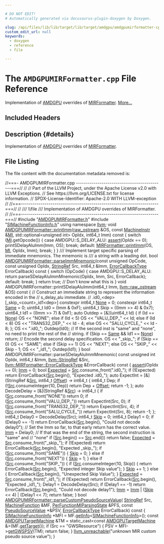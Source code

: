 ```yaml
---

# DO NOT EDIT!
# Automatically generated via docusaurus-plugin-doxygen by Doxygen.

slug: /api/files/lib/lib/target/lib/target/amdgpu/amdgpumirformatter-cpp
custom_edit_url: null
keywords:
  - doxygen
  - reference
  - file

---
```





# The `AMDGPUMIRFormatter.cpp` File Reference

<DoxygenPage pluginConfig={pluginConfig}>

Implementation of <a href="/docs/api/namespaces/llvm/amdgpu">AMDGPU</a> overrides of <a href="/docs/api/classes/llvm/mirformatter">MIRFormatter</a>. <a href="#details">More...</a>

## Included Headers

<IncludesList>
<IncludesListItem
  filePath="AMDGPUMIRFormatter.h"
  permalink="/docs/api/files/lib/lib/target/lib/target/amdgpu/amdgpumirformatter-h"
  isLocal="true" />
<IncludesListItem
  filePath="SIMachineFunctionInfo.h"
  permalink="/docs/api/files/lib/lib/target/lib/target/amdgpu/simachinefunctioninfo-h"
  isLocal="true" />
</IncludesList>

## Description {#details}

Implementation of <a href="/docs/api/namespaces/llvm/amdgpu">AMDGPU</a> overrides of <a href="/docs/api/classes/llvm/mirformatter">MIRFormatter</a>.

## File Listing

The file content with the documentation metadata removed is:

<ProgramListing>

<Link id="l00001" /><CodeLine lineNumber="1"><Highlight kind="comment">//===- AMDGPUMIRFormatter.cpp ---------------------------------------------===//</Highlight><Highlight kind="normal"></Highlight></CodeLine>
<Link id="l00002" /><CodeLine lineNumber="2"><Highlight kind="normal"></Highlight><Highlight kind="comment">//</Highlight><Highlight kind="normal"></Highlight></CodeLine>
<Link id="l00003" /><CodeLine lineNumber="3"><Highlight kind="normal"></Highlight><Highlight kind="comment">// Part of the LLVM Project, under the Apache License v2.0 with LLVM Exceptions.</Highlight><Highlight kind="normal"></Highlight></CodeLine>
<Link id="l00004" /><CodeLine lineNumber="4"><Highlight kind="normal"></Highlight><Highlight kind="comment">// See https://llvm.org/LICENSE.txt for license information.</Highlight><Highlight kind="normal"></Highlight></CodeLine>
<Link id="l00005" /><CodeLine lineNumber="5"><Highlight kind="normal"></Highlight><Highlight kind="comment">// SPDX-License-Identifier: Apache-2.0 WITH LLVM-exception</Highlight><Highlight kind="normal"></Highlight></CodeLine>
<Link id="l00006" /><CodeLine lineNumber="6"><Highlight kind="normal"></Highlight><Highlight kind="comment">//</Highlight><Highlight kind="normal"></Highlight></CodeLine>
<Link id="l00007" /><CodeLine lineNumber="7"><Highlight kind="normal"></Highlight><Highlight kind="comment">//===----------------------------------------------------------------------===//</Highlight><Highlight kind="normal"></Highlight></CodeLine>
<Link id="l00008" /><CodeLine lineNumber="8"><Highlight kind="normal"></Highlight><Highlight kind="comment">//</Highlight><Highlight kind="comment"></Highlight></CodeLine>
<Link id="l00009" /><CodeLine lineNumber="9"><Highlight kind="comment">/// \\file</Highlight></CodeLine>
<Link id="l00010" /><CodeLine lineNumber="10"><Highlight kind="comment">/// Implementation of AMDGPU overrides of MIRFormatter.</Highlight><Highlight kind="normal"></Highlight></CodeLine>
<Link id="l00011" /><CodeLine lineNumber="11"><Highlight kind="normal"></Highlight><Highlight kind="comment">//</Highlight><Highlight kind="normal"></Highlight></CodeLine>
<Link id="l00012" /><CodeLine lineNumber="12"><Highlight kind="normal"></Highlight><Highlight kind="comment">//===----------------------------------------------------------------------===//</Highlight><Highlight kind="normal"></Highlight></CodeLine>
<Link id="l00013" /><CodeLine lineNumber="13"><Highlight kind="normal"></Highlight></CodeLine>
<Link id="l00014" /><CodeLine lineNumber="14"><Highlight kind="normal"></Highlight><Highlight kind="preprocessor">#include &quot;<a href="/docs/api/files/lib/lib/target/lib/target/amdgpu/amdgpumirformatter-h">AMDGPUMIRFormatter.h</a>&quot;</Highlight><Highlight kind="normal"></Highlight></CodeLine>
<Link id="l00015" /><CodeLine lineNumber="15"><Highlight kind="normal"></Highlight><Highlight kind="preprocessor">#include &quot;<a href="/docs/api/files/lib/lib/target/lib/target/amdgpu/simachinefunctioninfo-h">SIMachineFunctionInfo.h</a>&quot;</Highlight><Highlight kind="normal"></Highlight></CodeLine>
<Link id="l00016" /><CodeLine lineNumber="16"><Highlight kind="normal"></Highlight></CodeLine>
<Link id="l00017" /><CodeLine lineNumber="17"><Highlight kind="normal"></Highlight><Highlight kind="keyword">using namespace </Highlight><Highlight kind="normal"><a href="/docs/api/namespaces/llvm">llvm</a>;</Highlight></CodeLine>
<Link id="l00018" /><CodeLine lineNumber="18"><Highlight kind="normal"></Highlight></CodeLine>
<Link id="l00019" /><CodeLine lineNumber="19" lineLink="/docs/api/classes/llvm/amdgpumirformatter/#aa7b088af8e8d9bff6f48072ca3f03114"><Highlight kind="normal"></Highlight><Highlight kind="keywordtype">void</Highlight><Highlight kind="normal"> <a href="/docs/api/classes/llvm/amdgpumirformatter/#aa7b088af8e8d9bff6f48072ca3f03114">AMDGPUMIRFormatter::printImm</a>(<a href="/docs/api/classes/llvm/raw-ostream">raw&#95;ostream</a> &amp;OS, </Highlight><Highlight kind="keyword">const</Highlight><Highlight kind="normal"> <a href="/docs/api/classes/llvm/machineinstr">MachineInstr</a> &amp;<a href="/docs/api/files/lib/lib/codegen/lib/codegen/globalisel/irtranslator-cpp/#abe44dfdea65b4f7e11e0a608ab708b76">MI</a>,</Highlight></CodeLine>
<Link id="l00020" /><CodeLine lineNumber="20"><Highlight kind="normal">                      std::optional&lt;unsigned int&gt; OpIdx, int64&#95;t Imm)</Highlight><Highlight kind="keyword"> const </Highlight><Highlight kind="normal">&#123;</Highlight></CodeLine>
<Link id="l00021" /><CodeLine lineNumber="21"><Highlight kind="normal"></Highlight></CodeLine>
<Link id="l00022" /><CodeLine lineNumber="22"><Highlight kind="normal">  </Highlight><Highlight kind="keywordflow">switch</Highlight><Highlight kind="normal"> (<a href="/docs/api/files/lib/lib/codegen/lib/codegen/globalisel/irtranslator-cpp/#abe44dfdea65b4f7e11e0a608ab708b76">MI</a>.getOpcode()) &#123;</Highlight></CodeLine>
<Link id="l00023" /><CodeLine lineNumber="23"><Highlight kind="normal">  </Highlight><Highlight kind="keywordflow">case</Highlight><Highlight kind="normal"> AMDGPU::S&#95;DELAY&#95;ALU:</Highlight></CodeLine>
<Link id="l00024" /><CodeLine lineNumber="24"><Highlight kind="normal">    <a href="/docs/api/files/lib/lib/target/lib/target/amdgpu/silowercontrolflow-cpp/#a4868c5d81c5ccc98c47aeab6244346a0">assert</a>(OpIdx == 0);</Highlight></CodeLine>
<Link id="l00025" /><CodeLine lineNumber="25"><Highlight kind="normal">    printSDelayAluImm(Imm, OS);</Highlight></CodeLine>
<Link id="l00026" /><CodeLine lineNumber="26"><Highlight kind="normal">    </Highlight><Highlight kind="keywordflow">break</Highlight><Highlight kind="normal">;</Highlight></CodeLine>
<Link id="l00027" /><CodeLine lineNumber="27"><Highlight kind="normal">  </Highlight><Highlight kind="keywordflow">default</Highlight><Highlight kind="normal">:</Highlight></CodeLine>
<Link id="l00028" /><CodeLine lineNumber="28"><Highlight kind="normal">    <a href="/docs/api/classes/llvm/mirformatter/#aab0de54b603828aac17031e3d6c8ce17">MIRFormatter::printImm</a>(OS, <a href="/docs/api/files/lib/lib/codegen/lib/codegen/globalisel/irtranslator-cpp/#abe44dfdea65b4f7e11e0a608ab708b76">MI</a>, OpIdx, Imm);</Highlight></CodeLine>
<Link id="l00029" /><CodeLine lineNumber="29"><Highlight kind="normal">    </Highlight><Highlight kind="keywordflow">break</Highlight><Highlight kind="normal">;</Highlight></CodeLine>
<Link id="l00030" /><CodeLine lineNumber="30"><Highlight kind="normal">  &#125;</Highlight></CodeLine>
<Link id="l00031" /><CodeLine lineNumber="31"><Highlight kind="normal">&#125;</Highlight></CodeLine>
<Link id="l00032" /><CodeLine lineNumber="32"><Highlight kind="normal"></Highlight><Highlight kind="comment"></Highlight></CodeLine>
<Link id="l00033" /><CodeLine lineNumber="33"><Highlight kind="comment">/// Implement target specific parsing of immediate mnemonics. The mnemonic is</Highlight></CodeLine>
<Link id="l00034" /><CodeLine lineNumber="34"><Highlight kind="comment">/// a string with a leading dot.</Highlight><Highlight kind="normal"></Highlight></CodeLine>
<Link id="l00035" /><CodeLine lineNumber="35" lineLink="/docs/api/classes/llvm/amdgpumirformatter/#ab82c73940b96a0a03b4f99acf2f77614"><Highlight kind="normal"></Highlight><Highlight kind="keywordtype">bool</Highlight><Highlight kind="normal"> <a href="/docs/api/classes/llvm/amdgpumirformatter/#ab82c73940b96a0a03b4f99acf2f77614">AMDGPUMIRFormatter::parseImmMnemonic</a>(</Highlight><Highlight kind="keyword">const</Highlight><Highlight kind="normal"> </Highlight><Highlight kind="keywordtype">unsigned</Highlight><Highlight kind="normal"> OpCode,</Highlight></CodeLine>
<Link id="l00036" /><CodeLine lineNumber="36"><Highlight kind="normal">                              </Highlight><Highlight kind="keyword">const</Highlight><Highlight kind="normal"> </Highlight><Highlight kind="keywordtype">unsigned</Highlight><Highlight kind="normal"> OpIdx,</Highlight></CodeLine>
<Link id="l00037" /><CodeLine lineNumber="37"><Highlight kind="normal">                              <a href="/docs/api/classes/llvm/stringref">StringRef</a> Src, int64&#95;t &amp;Imm,</Highlight></CodeLine>
<Link id="l00038" /><CodeLine lineNumber="38"><Highlight kind="normal">                              <a href="/docs/api/classes/llvm/mirformatter/#a3cf0479d0a1b76b416c3ca482bf19936">ErrorCallbackType</a> ErrorCallback)</Highlight><Highlight kind="keyword"> const</Highlight></CodeLine>
<Link id="l00039" /><CodeLine lineNumber="39"><Highlight kind="keyword"></Highlight><Highlight kind="normal">&#123;</Highlight></CodeLine>
<Link id="l00040" /><CodeLine lineNumber="40"><Highlight kind="normal"></Highlight></CodeLine>
<Link id="l00041" /><CodeLine lineNumber="41"><Highlight kind="normal">  </Highlight><Highlight kind="keywordflow">switch</Highlight><Highlight kind="normal"> (OpCode) &#123;</Highlight></CodeLine>
<Link id="l00042" /><CodeLine lineNumber="42"><Highlight kind="normal">  </Highlight><Highlight kind="keywordflow">case</Highlight><Highlight kind="normal"> AMDGPU::S&#95;DELAY&#95;ALU:</Highlight></CodeLine>
<Link id="l00043" /><CodeLine lineNumber="43"><Highlight kind="normal">    </Highlight><Highlight kind="keywordflow">return</Highlight><Highlight kind="normal"> parseSDelayAluImmMnemonic(OpIdx, Imm, Src, ErrorCallback);</Highlight></CodeLine>
<Link id="l00044" /><CodeLine lineNumber="44"><Highlight kind="normal">  </Highlight><Highlight kind="keywordflow">default</Highlight><Highlight kind="normal">:</Highlight></CodeLine>
<Link id="l00045" /><CodeLine lineNumber="45"><Highlight kind="normal">    </Highlight><Highlight kind="keywordflow">break</Highlight><Highlight kind="normal">;</Highlight></CodeLine>
<Link id="l00046" /><CodeLine lineNumber="46"><Highlight kind="normal">  &#125;</Highlight></CodeLine>
<Link id="l00047" /><CodeLine lineNumber="47"><Highlight kind="normal">  </Highlight><Highlight kind="keywordflow">return</Highlight><Highlight kind="normal"> </Highlight><Highlight kind="keyword">true</Highlight><Highlight kind="normal">; </Highlight><Highlight kind="comment">// Don&#39;t know what this is</Highlight><Highlight kind="normal"></Highlight></CodeLine>
<Link id="l00048" /><CodeLine lineNumber="48"><Highlight kind="normal">&#125;</Highlight></CodeLine>
<Link id="l00049" /><CodeLine lineNumber="49"><Highlight kind="normal"></Highlight></CodeLine>
<Link id="l00050" /><CodeLine lineNumber="50"><Highlight kind="normal"></Highlight><Highlight kind="keywordtype">void</Highlight><Highlight kind="normal"> AMDGPUMIRFormatter::printSDelayAluImm(int64&#95;t Imm,</Highlight></CodeLine>
<Link id="l00051" /><CodeLine lineNumber="51"><Highlight kind="normal">                                           <a href="/docs/api/classes/llvm/raw-ostream">llvm::raw&#95;ostream</a> &amp;OS)</Highlight><Highlight kind="keyword"> const </Highlight><Highlight kind="normal">&#123;</Highlight></CodeLine>
<Link id="l00052" /><CodeLine lineNumber="52"><Highlight kind="normal">  </Highlight><Highlight kind="comment">// Construct an immediate string to represent the information encoded in the</Highlight><Highlight kind="normal"></Highlight></CodeLine>
<Link id="l00053" /><CodeLine lineNumber="53"><Highlight kind="normal">  </Highlight><Highlight kind="comment">// s&#95;delay&#95;alu immediate.</Highlight><Highlight kind="normal"></Highlight></CodeLine>
<Link id="l00054" /><CodeLine lineNumber="54"><Highlight kind="normal">  </Highlight><Highlight kind="comment">// .id0&#95;&lt;dep&gt;&#91;&#95;skip&#95;&lt;count&gt;&#95;id1&lt;dep&gt;&#93;</Highlight><Highlight kind="normal"></Highlight></CodeLine>
<Link id="l00055" /><CodeLine lineNumber="55"><Highlight kind="normal">  </Highlight><Highlight kind="keyword">constexpr</Highlight><Highlight kind="normal"> int64&#95;t <a href="/docs/api/namespaces/llvm/#a7a24c2247bd546fc56e2de6cfd04a3d7a116ebf2078ffd98178ffbdd2f544ebb7">None</a> = 0;</Highlight></CodeLine>
<Link id="l00056" /><CodeLine lineNumber="56"><Highlight kind="normal">  </Highlight><Highlight kind="keyword">constexpr</Highlight><Highlight kind="normal"> int64&#95;t <a href="/docs/api/files/lib/lib/analysis/targetlibraryinfo-cpp/#aca185e6d0e9f423dbb24440206454872a0e0d4848f799861d016ae63c8fdc41e3">Same</a> = 0;</Highlight></CodeLine>
<Link id="l00057" /><CodeLine lineNumber="57"><Highlight kind="normal"></Highlight></CodeLine>
<Link id="l00058" /><CodeLine lineNumber="58"><Highlight kind="normal">  uint64&#95;t Id0 = (Imm &amp; 0xF);</Highlight></CodeLine>
<Link id="l00059" /><CodeLine lineNumber="59"><Highlight kind="normal">  uint64&#95;t Skip = ((Imm &gt;&gt; 4) &amp; 0x7);</Highlight></CodeLine>
<Link id="l00060" /><CodeLine lineNumber="60"><Highlight kind="normal">  uint64&#95;t Id1 = ((Imm &gt;&gt; 7) &amp; 0xF);</Highlight></CodeLine>
<Link id="l00061" /><CodeLine lineNumber="61"><Highlight kind="normal">  </Highlight><Highlight kind="keyword">auto</Highlight><Highlight kind="normal"> Outdep = &#91;&amp;&#93;(uint64&#95;t Id) &#123;</Highlight></CodeLine>
<Link id="l00062" /><CodeLine lineNumber="62"><Highlight kind="normal">    </Highlight><Highlight kind="keywordflow">if</Highlight><Highlight kind="normal"> (Id == <a href="/docs/api/namespaces/llvm/#a7a24c2247bd546fc56e2de6cfd04a3d7a116ebf2078ffd98178ffbdd2f544ebb7">None</a>)</Highlight></CodeLine>
<Link id="l00063" /><CodeLine lineNumber="63"><Highlight kind="normal">      OS &lt;&lt; </Highlight><Highlight kind="stringliteral">&quot;NONE&quot;</Highlight><Highlight kind="normal">;</Highlight></CodeLine>
<Link id="l00064" /><CodeLine lineNumber="64"><Highlight kind="normal">    </Highlight><Highlight kind="keywordflow">else</Highlight><Highlight kind="normal"> </Highlight><Highlight kind="keywordflow">if</Highlight><Highlight kind="normal"> (Id &lt; 5)</Highlight></CodeLine>
<Link id="l00065" /><CodeLine lineNumber="65"><Highlight kind="normal">      OS &lt;&lt; </Highlight><Highlight kind="stringliteral">&quot;VALU&#95;DEP&#95;&quot;</Highlight><Highlight kind="normal"> &lt;&lt; Id;</Highlight></CodeLine>
<Link id="l00066" /><CodeLine lineNumber="66"><Highlight kind="normal">    </Highlight><Highlight kind="keywordflow">else</Highlight><Highlight kind="normal"> </Highlight><Highlight kind="keywordflow">if</Highlight><Highlight kind="normal"> (Id &lt; 8)</Highlight></CodeLine>
<Link id="l00067" /><CodeLine lineNumber="67"><Highlight kind="normal">      OS &lt;&lt; </Highlight><Highlight kind="stringliteral">&quot;TRANS32&#95;DEP&#95;&quot;</Highlight><Highlight kind="normal"> &lt;&lt; Id - 4;</Highlight></CodeLine>
<Link id="l00068" /><CodeLine lineNumber="68"><Highlight kind="normal">    </Highlight><Highlight kind="keywordflow">else</Highlight><Highlight kind="normal"></Highlight></CodeLine>
<Link id="l00069" /><CodeLine lineNumber="69"><Highlight kind="normal">      OS &lt;&lt; </Highlight><Highlight kind="stringliteral">&quot;SALU&#95;CYCLE&#95;&quot;</Highlight><Highlight kind="normal"> &lt;&lt; Id - 8;</Highlight></CodeLine>
<Link id="l00070" /><CodeLine lineNumber="70"><Highlight kind="normal">  &#125;;</Highlight></CodeLine>
<Link id="l00071" /><CodeLine lineNumber="71"><Highlight kind="normal"></Highlight></CodeLine>
<Link id="l00072" /><CodeLine lineNumber="72"><Highlight kind="normal">  OS &lt;&lt; </Highlight><Highlight kind="stringliteral">&quot;.id0&#95;&quot;</Highlight><Highlight kind="normal">;</Highlight></CodeLine>
<Link id="l00073" /><CodeLine lineNumber="73"><Highlight kind="normal">  Outdep(Id0);</Highlight></CodeLine>
<Link id="l00074" /><CodeLine lineNumber="74"><Highlight kind="normal"></Highlight></CodeLine>
<Link id="l00075" /><CodeLine lineNumber="75"><Highlight kind="normal">  </Highlight><Highlight kind="comment">// If the second inst is &quot;same&quot; and &quot;none&quot;, no need to print the rest of the</Highlight><Highlight kind="normal"></Highlight></CodeLine>
<Link id="l00076" /><CodeLine lineNumber="76"><Highlight kind="normal">  </Highlight><Highlight kind="comment">// string.</Highlight><Highlight kind="normal"></Highlight></CodeLine>
<Link id="l00077" /><CodeLine lineNumber="77"><Highlight kind="normal">  </Highlight><Highlight kind="keywordflow">if</Highlight><Highlight kind="normal"> (Skip == <a href="/docs/api/files/lib/lib/analysis/targetlibraryinfo-cpp/#aca185e6d0e9f423dbb24440206454872a0e0d4848f799861d016ae63c8fdc41e3">Same</a> &amp;&amp; Id1 == <a href="/docs/api/namespaces/llvm/#a7a24c2247bd546fc56e2de6cfd04a3d7a116ebf2078ffd98178ffbdd2f544ebb7">None</a>)</Highlight></CodeLine>
<Link id="l00078" /><CodeLine lineNumber="78"><Highlight kind="normal">    </Highlight><Highlight kind="keywordflow">return</Highlight><Highlight kind="normal">;</Highlight></CodeLine>
<Link id="l00079" /><CodeLine lineNumber="79"><Highlight kind="normal"></Highlight></CodeLine>
<Link id="l00080" /><CodeLine lineNumber="80"><Highlight kind="normal">  </Highlight><Highlight kind="comment">// Encode the second delay specification.</Highlight><Highlight kind="normal"></Highlight></CodeLine>
<Link id="l00081" /><CodeLine lineNumber="81"><Highlight kind="normal">  OS &lt;&lt; </Highlight><Highlight kind="stringliteral">&quot;&#95;skip&#95;&quot;</Highlight><Highlight kind="normal">;</Highlight></CodeLine>
<Link id="l00082" /><CodeLine lineNumber="82"><Highlight kind="normal">  </Highlight><Highlight kind="keywordflow">if</Highlight><Highlight kind="normal"> (Skip == 0)</Highlight></CodeLine>
<Link id="l00083" /><CodeLine lineNumber="83"><Highlight kind="normal">    OS &lt;&lt; </Highlight><Highlight kind="stringliteral">&quot;SAME&quot;</Highlight><Highlight kind="normal">;</Highlight></CodeLine>
<Link id="l00084" /><CodeLine lineNumber="84"><Highlight kind="normal">  </Highlight><Highlight kind="keywordflow">else</Highlight><Highlight kind="normal"> </Highlight><Highlight kind="keywordflow">if</Highlight><Highlight kind="normal"> (Skip == 1)</Highlight></CodeLine>
<Link id="l00085" /><CodeLine lineNumber="85"><Highlight kind="normal">    OS &lt;&lt; </Highlight><Highlight kind="stringliteral">&quot;NEXT&quot;</Highlight><Highlight kind="normal">;</Highlight></CodeLine>
<Link id="l00086" /><CodeLine lineNumber="86"><Highlight kind="normal">  </Highlight><Highlight kind="keywordflow">else</Highlight><Highlight kind="normal"></Highlight></CodeLine>
<Link id="l00087" /><CodeLine lineNumber="87"><Highlight kind="normal">    OS &lt;&lt; </Highlight><Highlight kind="stringliteral">&quot;SKIP&#95;&quot;</Highlight><Highlight kind="normal"> &lt;&lt; Skip - 1;</Highlight></CodeLine>
<Link id="l00088" /><CodeLine lineNumber="88"><Highlight kind="normal"></Highlight></CodeLine>
<Link id="l00089" /><CodeLine lineNumber="89"><Highlight kind="normal">  OS &lt;&lt; </Highlight><Highlight kind="stringliteral">&quot;&#95;id1&#95;&quot;</Highlight><Highlight kind="normal">;</Highlight></CodeLine>
<Link id="l00090" /><CodeLine lineNumber="90"><Highlight kind="normal">  Outdep(Id1);</Highlight></CodeLine>
<Link id="l00091" /><CodeLine lineNumber="91"><Highlight kind="normal">&#125;</Highlight></CodeLine>
<Link id="l00092" /><CodeLine lineNumber="92"><Highlight kind="normal"></Highlight></CodeLine>
<Link id="l00093" /><CodeLine lineNumber="93"><Highlight kind="normal"></Highlight><Highlight kind="keywordtype">bool</Highlight><Highlight kind="normal"> AMDGPUMIRFormatter::parseSDelayAluImmMnemonic(</Highlight></CodeLine>
<Link id="l00094" /><CodeLine lineNumber="94"><Highlight kind="normal">    </Highlight><Highlight kind="keyword">const</Highlight><Highlight kind="normal"> </Highlight><Highlight kind="keywordtype">unsigned</Highlight><Highlight kind="normal"> </Highlight><Highlight kind="keywordtype">int</Highlight><Highlight kind="normal"> OpIdx, int64&#95;t &amp;Imm, <a href="/docs/api/classes/llvm/stringref">llvm::StringRef</a> &amp;Src,</Highlight></CodeLine>
<Link id="l00095" /><CodeLine lineNumber="95"><Highlight kind="normal">    <a href="/docs/api/classes/llvm/mirformatter/#a3cf0479d0a1b76b416c3ca482bf19936">llvm::MIRFormatter::ErrorCallbackType</a> &amp;ErrorCallback)</Highlight><Highlight kind="keyword"> const</Highlight></CodeLine>
<Link id="l00096" /><CodeLine lineNumber="96"><Highlight kind="keyword"></Highlight><Highlight kind="normal">&#123;</Highlight></CodeLine>
<Link id="l00097" /><CodeLine lineNumber="97"><Highlight kind="normal">  <a href="/docs/api/files/lib/lib/target/lib/target/amdgpu/silowercontrolflow-cpp/#a4868c5d81c5ccc98c47aeab6244346a0">assert</a>(OpIdx == 0);</Highlight></CodeLine>
<Link id="l00098" /><CodeLine lineNumber="98"><Highlight kind="normal"></Highlight></CodeLine>
<Link id="l00099" /><CodeLine lineNumber="99"><Highlight kind="normal">  <a href="/docs/api/namespaces/llvm/amdgpu/#a4554b8c1e903115f6d7c75b0cc8900dcae71a5bce3c21304da97e1e5d3dab0ed3">Imm</a> = 0;</Highlight></CodeLine>
<Link id="l00100" /><CodeLine lineNumber="100"><Highlight kind="normal">  </Highlight><Highlight kind="keywordtype">bool</Highlight><Highlight kind="normal"> <a href="/docs/api/namespaces/anonymous-lvcompare-cpp-/#a1ad6686ca7dcf67bc791fff07fdf7818ac87076fc9901bb23fee8eda95971b5a5">Expected</a> = <a href="/docs/api/namespaces/anonymous-linkmodules-cpp-/#ab56eb2027bc9c069aa696e54de8b4298a276e79316561733d64abdf00f8e8ae48">Src</a>.consume&#95;front(</Highlight><Highlight kind="stringliteral">&quot;.id0&#95;&quot;</Highlight><Highlight kind="normal">);</Highlight></CodeLine>
<Link id="l00101" /><CodeLine lineNumber="101"><Highlight kind="normal">  </Highlight><Highlight kind="keywordflow">if</Highlight><Highlight kind="normal"> (!Expected)</Highlight></CodeLine>
<Link id="l00102" /><CodeLine lineNumber="102"><Highlight kind="normal">    </Highlight><Highlight kind="keywordflow">return</Highlight><Highlight kind="normal"> ErrorCallback(<a href="/docs/api/namespaces/anonymous-linkmodules-cpp-/#ab56eb2027bc9c069aa696e54de8b4298a276e79316561733d64abdf00f8e8ae48">Src</a>.begin(), </Highlight><Highlight kind="stringliteral">&quot;Expected .id0&#95;&quot;</Highlight><Highlight kind="normal">);</Highlight></CodeLine>
<Link id="l00103" /><CodeLine lineNumber="103"><Highlight kind="normal"></Highlight></CodeLine>
<Link id="l00104" /><CodeLine lineNumber="104"><Highlight kind="normal">  </Highlight><Highlight kind="keyword">auto</Highlight><Highlight kind="normal"> ExpectInt = &#91;&amp;&#93;(StringRef &amp;<a href="/docs/api/namespaces/anonymous-linkmodules-cpp-/#ab56eb2027bc9c069aa696e54de8b4298a276e79316561733d64abdf00f8e8ae48">Src</a>, int64&#95;t <a href="/docs/api/namespaces/llvm/#a05f5b9a11bdcc5feba62899f95dcf878a3134224cba2545bc57954d3b072aebb4">Offset</a>) -&gt; int64&#95;t &#123;</Highlight></CodeLine>
<Link id="l00105" /><CodeLine lineNumber="105"><Highlight kind="normal">    int64&#95;t Dep;</Highlight></CodeLine>
<Link id="l00106" /><CodeLine lineNumber="106"><Highlight kind="normal">    </Highlight><Highlight kind="keywordflow">if</Highlight><Highlight kind="normal"> (!<a href="/docs/api/namespaces/anonymous-linkmodules-cpp-/#ab56eb2027bc9c069aa696e54de8b4298a276e79316561733d64abdf00f8e8ae48">Src</a>.consumeInteger(10, Dep))</Highlight></CodeLine>
<Link id="l00107" /><CodeLine lineNumber="107"><Highlight kind="normal">      </Highlight><Highlight kind="keywordflow">return</Highlight><Highlight kind="normal"> Dep + <a href="/docs/api/namespaces/llvm/#a05f5b9a11bdcc5feba62899f95dcf878a3134224cba2545bc57954d3b072aebb4">Offset</a>;</Highlight></CodeLine>
<Link id="l00108" /><CodeLine lineNumber="108"><Highlight kind="normal"></Highlight></CodeLine>
<Link id="l00109" /><CodeLine lineNumber="109"><Highlight kind="normal">    </Highlight><Highlight kind="keywordflow">return</Highlight><Highlight kind="normal"> -1;</Highlight></CodeLine>
<Link id="l00110" /><CodeLine lineNumber="110"><Highlight kind="normal">  &#125;;</Highlight></CodeLine>
<Link id="l00111" /><CodeLine lineNumber="111"><Highlight kind="normal"></Highlight></CodeLine>
<Link id="l00112" /><CodeLine lineNumber="112"><Highlight kind="normal">  </Highlight><Highlight kind="keyword">auto</Highlight><Highlight kind="normal"> DecodeDelay = &#91;&amp;&#93;(StringRef &amp;<a href="/docs/api/namespaces/anonymous-linkmodules-cpp-/#ab56eb2027bc9c069aa696e54de8b4298a276e79316561733d64abdf00f8e8ae48">Src</a>) -&gt; int64&#95;t &#123;</Highlight></CodeLine>
<Link id="l00113" /><CodeLine lineNumber="113"><Highlight kind="normal">    </Highlight><Highlight kind="keywordflow">if</Highlight><Highlight kind="normal"> (<a href="/docs/api/namespaces/anonymous-linkmodules-cpp-/#ab56eb2027bc9c069aa696e54de8b4298a276e79316561733d64abdf00f8e8ae48">Src</a>.consume&#95;front(</Highlight><Highlight kind="stringliteral">&quot;NONE&quot;</Highlight><Highlight kind="normal">))</Highlight></CodeLine>
<Link id="l00114" /><CodeLine lineNumber="114"><Highlight kind="normal">      </Highlight><Highlight kind="keywordflow">return</Highlight><Highlight kind="normal"> 0;</Highlight></CodeLine>
<Link id="l00115" /><CodeLine lineNumber="115"><Highlight kind="normal">    </Highlight><Highlight kind="keywordflow">if</Highlight><Highlight kind="normal"> (<a href="/docs/api/namespaces/anonymous-linkmodules-cpp-/#ab56eb2027bc9c069aa696e54de8b4298a276e79316561733d64abdf00f8e8ae48">Src</a>.consume&#95;front(</Highlight><Highlight kind="stringliteral">&quot;VALU&#95;DEP&#95;&quot;</Highlight><Highlight kind="normal">))</Highlight></CodeLine>
<Link id="l00116" /><CodeLine lineNumber="116"><Highlight kind="normal">      </Highlight><Highlight kind="keywordflow">return</Highlight><Highlight kind="normal"> ExpectInt(Src, 0);</Highlight></CodeLine>
<Link id="l00117" /><CodeLine lineNumber="117"><Highlight kind="normal">    </Highlight><Highlight kind="keywordflow">if</Highlight><Highlight kind="normal"> (<a href="/docs/api/namespaces/anonymous-linkmodules-cpp-/#ab56eb2027bc9c069aa696e54de8b4298a276e79316561733d64abdf00f8e8ae48">Src</a>.consume&#95;front(</Highlight><Highlight kind="stringliteral">&quot;TRANS32&#95;DEP&#95;&quot;</Highlight><Highlight kind="normal">))</Highlight></CodeLine>
<Link id="l00118" /><CodeLine lineNumber="118"><Highlight kind="normal">      </Highlight><Highlight kind="keywordflow">return</Highlight><Highlight kind="normal"> ExpectInt(Src, 4);</Highlight></CodeLine>
<Link id="l00119" /><CodeLine lineNumber="119"><Highlight kind="normal">    </Highlight><Highlight kind="keywordflow">if</Highlight><Highlight kind="normal"> (<a href="/docs/api/namespaces/anonymous-linkmodules-cpp-/#ab56eb2027bc9c069aa696e54de8b4298a276e79316561733d64abdf00f8e8ae48">Src</a>.consume&#95;front(</Highlight><Highlight kind="stringliteral">&quot;SALU&#95;CYCLE&#95;&quot;</Highlight><Highlight kind="normal">))</Highlight></CodeLine>
<Link id="l00120" /><CodeLine lineNumber="120"><Highlight kind="normal">      </Highlight><Highlight kind="keywordflow">return</Highlight><Highlight kind="normal"> ExpectInt(Src, 8);</Highlight></CodeLine>
<Link id="l00121" /><CodeLine lineNumber="121"><Highlight kind="normal"></Highlight></CodeLine>
<Link id="l00122" /><CodeLine lineNumber="122"><Highlight kind="normal">    </Highlight><Highlight kind="keywordflow">return</Highlight><Highlight kind="normal"> -1;</Highlight></CodeLine>
<Link id="l00123" /><CodeLine lineNumber="123"><Highlight kind="normal">  &#125;;</Highlight></CodeLine>
<Link id="l00124" /><CodeLine lineNumber="124"><Highlight kind="normal"></Highlight></CodeLine>
<Link id="l00125" /><CodeLine lineNumber="125"><Highlight kind="normal">  int64&#95;t Delay0 = DecodeDelay(Src);</Highlight></CodeLine>
<Link id="l00126" /><CodeLine lineNumber="126"><Highlight kind="normal">  int64&#95;t <a href="/docs/api/namespaces/anonymous-sroa-cpp-/#a2819f4cf13f1e26271d1f82b802d520eacc6534ce01ba29b615c54d66b077022f">Skip</a> = 0;</Highlight></CodeLine>
<Link id="l00127" /><CodeLine lineNumber="127"><Highlight kind="normal">  int64&#95;t Delay1 = 0;</Highlight></CodeLine>
<Link id="l00128" /><CodeLine lineNumber="128"><Highlight kind="normal">  </Highlight><Highlight kind="keywordflow">if</Highlight><Highlight kind="normal"> (Delay0 == -1)</Highlight></CodeLine>
<Link id="l00129" /><CodeLine lineNumber="129"><Highlight kind="normal">    </Highlight><Highlight kind="keywordflow">return</Highlight><Highlight kind="normal"> ErrorCallback(<a href="/docs/api/namespaces/anonymous-linkmodules-cpp-/#ab56eb2027bc9c069aa696e54de8b4298a276e79316561733d64abdf00f8e8ae48">Src</a>.begin(), </Highlight><Highlight kind="stringliteral">&quot;Could not decode delay0&quot;</Highlight><Highlight kind="normal">);</Highlight></CodeLine>
<Link id="l00130" /><CodeLine lineNumber="130"><Highlight kind="normal"></Highlight></CodeLine>
<Link id="l00131" /><CodeLine lineNumber="131"><Highlight kind="normal"></Highlight></CodeLine>
<Link id="l00132" /><CodeLine lineNumber="132"><Highlight kind="normal">  </Highlight><Highlight kind="comment">// Set the Imm so far, to that early return has the correct value.</Highlight><Highlight kind="normal"></Highlight></CodeLine>
<Link id="l00133" /><CodeLine lineNumber="133"><Highlight kind="normal">  <a href="/docs/api/namespaces/llvm/amdgpu/#a4554b8c1e903115f6d7c75b0cc8900dcae71a5bce3c21304da97e1e5d3dab0ed3">Imm</a> = Delay0;</Highlight></CodeLine>
<Link id="l00134" /><CodeLine lineNumber="134"><Highlight kind="normal"></Highlight></CodeLine>
<Link id="l00135" /><CodeLine lineNumber="135"><Highlight kind="normal">  </Highlight><Highlight kind="comment">// If that was the end of the string, the second instruction is &quot;same&quot; and</Highlight><Highlight kind="normal"></Highlight></CodeLine>
<Link id="l00136" /><CodeLine lineNumber="136"><Highlight kind="normal">  </Highlight><Highlight kind="comment">// &quot;none&quot;</Highlight><Highlight kind="normal"></Highlight></CodeLine>
<Link id="l00137" /><CodeLine lineNumber="137"><Highlight kind="normal">  </Highlight><Highlight kind="keywordflow">if</Highlight><Highlight kind="normal"> (<a href="/docs/api/namespaces/anonymous-linkmodules-cpp-/#ab56eb2027bc9c069aa696e54de8b4298a276e79316561733d64abdf00f8e8ae48">Src</a>.begin() == <a href="/docs/api/namespaces/anonymous-linkmodules-cpp-/#ab56eb2027bc9c069aa696e54de8b4298a276e79316561733d64abdf00f8e8ae48">Src</a>.end())</Highlight></CodeLine>
<Link id="l00138" /><CodeLine lineNumber="138"><Highlight kind="normal">    </Highlight><Highlight kind="keywordflow">return</Highlight><Highlight kind="normal"> </Highlight><Highlight kind="keyword">false</Highlight><Highlight kind="normal">;</Highlight></CodeLine>
<Link id="l00139" /><CodeLine lineNumber="139"><Highlight kind="normal"></Highlight></CodeLine>
<Link id="l00140" /><CodeLine lineNumber="140"><Highlight kind="normal">  <a href="/docs/api/namespaces/anonymous-lvcompare-cpp-/#a1ad6686ca7dcf67bc791fff07fdf7818ac87076fc9901bb23fee8eda95971b5a5">Expected</a> = <a href="/docs/api/namespaces/anonymous-linkmodules-cpp-/#ab56eb2027bc9c069aa696e54de8b4298a276e79316561733d64abdf00f8e8ae48">Src</a>.consume&#95;front(</Highlight><Highlight kind="stringliteral">&quot;&#95;skip&#95;&quot;</Highlight><Highlight kind="normal">);</Highlight></CodeLine>
<Link id="l00141" /><CodeLine lineNumber="141"><Highlight kind="normal">  </Highlight><Highlight kind="keywordflow">if</Highlight><Highlight kind="normal"> (!Expected)</Highlight></CodeLine>
<Link id="l00142" /><CodeLine lineNumber="142"><Highlight kind="normal">    </Highlight><Highlight kind="keywordflow">return</Highlight><Highlight kind="normal"> ErrorCallback(<a href="/docs/api/namespaces/anonymous-linkmodules-cpp-/#ab56eb2027bc9c069aa696e54de8b4298a276e79316561733d64abdf00f8e8ae48">Src</a>.begin(), </Highlight><Highlight kind="stringliteral">&quot;Expected &#95;skip&#95;&quot;</Highlight><Highlight kind="normal">);</Highlight></CodeLine>
<Link id="l00143" /><CodeLine lineNumber="143"><Highlight kind="normal"></Highlight></CodeLine>
<Link id="l00144" /><CodeLine lineNumber="144"><Highlight kind="normal"></Highlight></CodeLine>
<Link id="l00145" /><CodeLine lineNumber="145"><Highlight kind="normal">  </Highlight><Highlight kind="keywordflow">if</Highlight><Highlight kind="normal"> (<a href="/docs/api/namespaces/anonymous-linkmodules-cpp-/#ab56eb2027bc9c069aa696e54de8b4298a276e79316561733d64abdf00f8e8ae48">Src</a>.consume&#95;front(</Highlight><Highlight kind="stringliteral">&quot;SAME&quot;</Highlight><Highlight kind="normal">)) &#123;</Highlight></CodeLine>
<Link id="l00146" /><CodeLine lineNumber="146"><Highlight kind="normal">    <a href="/docs/api/namespaces/anonymous-sroa-cpp-/#a2819f4cf13f1e26271d1f82b802d520eacc6534ce01ba29b615c54d66b077022f">Skip</a> = 0;</Highlight></CodeLine>
<Link id="l00147" /><CodeLine lineNumber="147"><Highlight kind="normal">  &#125; </Highlight><Highlight kind="keywordflow">else</Highlight><Highlight kind="normal"> </Highlight><Highlight kind="keywordflow">if</Highlight><Highlight kind="normal"> (<a href="/docs/api/namespaces/anonymous-linkmodules-cpp-/#ab56eb2027bc9c069aa696e54de8b4298a276e79316561733d64abdf00f8e8ae48">Src</a>.consume&#95;front(</Highlight><Highlight kind="stringliteral">&quot;NEXT&quot;</Highlight><Highlight kind="normal">)) &#123;</Highlight></CodeLine>
<Link id="l00148" /><CodeLine lineNumber="148"><Highlight kind="normal">    <a href="/docs/api/namespaces/anonymous-sroa-cpp-/#a2819f4cf13f1e26271d1f82b802d520eacc6534ce01ba29b615c54d66b077022f">Skip</a> = 1;</Highlight></CodeLine>
<Link id="l00149" /><CodeLine lineNumber="149"><Highlight kind="normal">  &#125; </Highlight><Highlight kind="keywordflow">else</Highlight><Highlight kind="normal"> </Highlight><Highlight kind="keywordflow">if</Highlight><Highlight kind="normal"> (<a href="/docs/api/namespaces/anonymous-linkmodules-cpp-/#ab56eb2027bc9c069aa696e54de8b4298a276e79316561733d64abdf00f8e8ae48">Src</a>.consume&#95;front(</Highlight><Highlight kind="stringliteral">&quot;SKIP&#95;&quot;</Highlight><Highlight kind="normal">)) &#123;</Highlight></CodeLine>
<Link id="l00150" /><CodeLine lineNumber="150"><Highlight kind="normal">    </Highlight><Highlight kind="keywordflow">if</Highlight><Highlight kind="normal"> (<a href="/docs/api/namespaces/anonymous-linkmodules-cpp-/#ab56eb2027bc9c069aa696e54de8b4298a276e79316561733d64abdf00f8e8ae48">Src</a>.consumeInteger(10, Skip)) &#123;</Highlight></CodeLine>
<Link id="l00151" /><CodeLine lineNumber="151"><Highlight kind="normal">      </Highlight><Highlight kind="keywordflow">return</Highlight><Highlight kind="normal"> ErrorCallback(<a href="/docs/api/namespaces/anonymous-linkmodules-cpp-/#ab56eb2027bc9c069aa696e54de8b4298a276e79316561733d64abdf00f8e8ae48">Src</a>.begin(), </Highlight><Highlight kind="stringliteral">&quot;Expected integer Skip value&quot;</Highlight><Highlight kind="normal">);</Highlight></CodeLine>
<Link id="l00152" /><CodeLine lineNumber="152"><Highlight kind="normal">    &#125;</Highlight></CodeLine>
<Link id="l00153" /><CodeLine lineNumber="153"><Highlight kind="normal">    <a href="/docs/api/namespaces/anonymous-sroa-cpp-/#a2819f4cf13f1e26271d1f82b802d520eacc6534ce01ba29b615c54d66b077022f">Skip</a> += 1;</Highlight></CodeLine>
<Link id="l00154" /><CodeLine lineNumber="154"><Highlight kind="normal">  &#125; </Highlight><Highlight kind="keywordflow">else</Highlight><Highlight kind="normal"> &#123;</Highlight></CodeLine>
<Link id="l00155" /><CodeLine lineNumber="155"><Highlight kind="normal">    ErrorCallback(<a href="/docs/api/namespaces/anonymous-linkmodules-cpp-/#ab56eb2027bc9c069aa696e54de8b4298a276e79316561733d64abdf00f8e8ae48">Src</a>.begin(), </Highlight><Highlight kind="stringliteral">&quot;Unexpected Skip Value&quot;</Highlight><Highlight kind="normal">);</Highlight></CodeLine>
<Link id="l00156" /><CodeLine lineNumber="156"><Highlight kind="normal">  &#125;</Highlight></CodeLine>
<Link id="l00157" /><CodeLine lineNumber="157"><Highlight kind="normal"></Highlight></CodeLine>
<Link id="l00158" /><CodeLine lineNumber="158"><Highlight kind="normal">  <a href="/docs/api/namespaces/anonymous-lvcompare-cpp-/#a1ad6686ca7dcf67bc791fff07fdf7818ac87076fc9901bb23fee8eda95971b5a5">Expected</a> = <a href="/docs/api/namespaces/anonymous-linkmodules-cpp-/#ab56eb2027bc9c069aa696e54de8b4298a276e79316561733d64abdf00f8e8ae48">Src</a>.consume&#95;front(</Highlight><Highlight kind="stringliteral">&quot;&#95;id1&#95;&quot;</Highlight><Highlight kind="normal">);</Highlight></CodeLine>
<Link id="l00159" /><CodeLine lineNumber="159"><Highlight kind="normal">  </Highlight><Highlight kind="keywordflow">if</Highlight><Highlight kind="normal"> (!Expected)</Highlight></CodeLine>
<Link id="l00160" /><CodeLine lineNumber="160"><Highlight kind="normal">    </Highlight><Highlight kind="keywordflow">return</Highlight><Highlight kind="normal"> ErrorCallback(<a href="/docs/api/namespaces/anonymous-linkmodules-cpp-/#ab56eb2027bc9c069aa696e54de8b4298a276e79316561733d64abdf00f8e8ae48">Src</a>.begin(), </Highlight><Highlight kind="stringliteral">&quot;Expected &#95;id1&#95;&quot;</Highlight><Highlight kind="normal">);</Highlight></CodeLine>
<Link id="l00161" /><CodeLine lineNumber="161"><Highlight kind="normal"></Highlight></CodeLine>
<Link id="l00162" /><CodeLine lineNumber="162"><Highlight kind="normal">  Delay1 = DecodeDelay(Src);</Highlight></CodeLine>
<Link id="l00163" /><CodeLine lineNumber="163"><Highlight kind="normal">  </Highlight><Highlight kind="keywordflow">if</Highlight><Highlight kind="normal"> (Delay1 == -1)</Highlight></CodeLine>
<Link id="l00164" /><CodeLine lineNumber="164"><Highlight kind="normal">    </Highlight><Highlight kind="keywordflow">return</Highlight><Highlight kind="normal"> ErrorCallback(<a href="/docs/api/namespaces/anonymous-linkmodules-cpp-/#ab56eb2027bc9c069aa696e54de8b4298a276e79316561733d64abdf00f8e8ae48">Src</a>.begin(), </Highlight><Highlight kind="stringliteral">&quot;Could not decode delay1&quot;</Highlight><Highlight kind="normal">);</Highlight></CodeLine>
<Link id="l00165" /><CodeLine lineNumber="165"><Highlight kind="normal"></Highlight></CodeLine>
<Link id="l00166" /><CodeLine lineNumber="166"><Highlight kind="normal">  <a href="/docs/api/namespaces/llvm/amdgpu/#a4554b8c1e903115f6d7c75b0cc8900dcae71a5bce3c21304da97e1e5d3dab0ed3">Imm</a> = <a href="/docs/api/namespaces/llvm/amdgpu/#a4554b8c1e903115f6d7c75b0cc8900dcae71a5bce3c21304da97e1e5d3dab0ed3">Imm</a> | (<a href="/docs/api/namespaces/anonymous-sroa-cpp-/#a2819f4cf13f1e26271d1f82b802d520eacc6534ce01ba29b615c54d66b077022f">Skip</a> &lt;&lt; 4) | (Delay1 &lt;&lt; 7);</Highlight></CodeLine>
<Link id="l00167" /><CodeLine lineNumber="167"><Highlight kind="normal">  </Highlight><Highlight kind="keywordflow">return</Highlight><Highlight kind="normal"> </Highlight><Highlight kind="keyword">false</Highlight><Highlight kind="normal">;</Highlight></CodeLine>
<Link id="l00168" /><CodeLine lineNumber="168"><Highlight kind="normal">&#125;</Highlight></CodeLine>
<Link id="l00169" /><CodeLine lineNumber="169"><Highlight kind="normal"></Highlight></CodeLine>
<Link id="l00170" /><CodeLine lineNumber="170" lineLink="/docs/api/classes/llvm/amdgpumirformatter/#a95b74b885b1071adb9355810140524f2"><Highlight kind="normal"></Highlight><Highlight kind="keywordtype">bool</Highlight><Highlight kind="normal"> <a href="/docs/api/classes/llvm/amdgpumirformatter/#a95b74b885b1071adb9355810140524f2">AMDGPUMIRFormatter::parseCustomPseudoSourceValue</a>(</Highlight></CodeLine>
<Link id="l00171" /><CodeLine lineNumber="171"><Highlight kind="normal">    <a href="/docs/api/classes/llvm/stringref">StringRef</a> Src, <a href="/docs/api/classes/llvm/machinefunction">MachineFunction</a> &amp;MF, <a href="/docs/api/structs/llvm/perfunctionmiparsingstate">PerFunctionMIParsingState</a> &amp;PFS,</Highlight></CodeLine>
<Link id="l00172" /><CodeLine lineNumber="172"><Highlight kind="normal">    </Highlight><Highlight kind="keyword">const</Highlight><Highlight kind="normal"> <a href="/docs/api/classes/llvm/pseudosourcevalue">PseudoSourceValue</a> &#42;&amp;PSV, <a href="/docs/api/classes/llvm/mirformatter/#a3cf0479d0a1b76b416c3ca482bf19936">ErrorCallbackType</a> ErrorCallback)</Highlight><Highlight kind="keyword"> const </Highlight><Highlight kind="normal">&#123;</Highlight></CodeLine>
<Link id="l00173" /><CodeLine lineNumber="173"><Highlight kind="normal">  <a href="/docs/api/classes/llvm/simachinefunctioninfo">SIMachineFunctionInfo</a> &#42;MFI = MF.<a href="/docs/api/classes/llvm/machinefunction/#ab7feae1932b436c8630e247166ec42b7">getInfo</a>&lt;<a href="/docs/api/classes/llvm/simachinefunctioninfo">SIMachineFunctionInfo</a>&gt;();</Highlight></CodeLine>
<Link id="l00174" /><CodeLine lineNumber="174"><Highlight kind="normal">  </Highlight><Highlight kind="keyword">const</Highlight><Highlight kind="normal"> <a href="/docs/api/classes/llvm/amdgputargetmachine">AMDGPUTargetMachine</a> &amp;TM =</Highlight></CodeLine>
<Link id="l00175" /><CodeLine lineNumber="175"><Highlight kind="normal">      </Highlight><Highlight kind="keyword">static&#95;cast&lt;</Highlight><Highlight kind="keyword">const </Highlight><Highlight kind="normal"><a href="/docs/api/classes/llvm/amdgputargetmachine">AMDGPUTargetMachine</a> &amp;</Highlight><Highlight kind="keyword">&gt;</Highlight><Highlight kind="normal">(MF.<a href="/docs/api/classes/llvm/machinefunction/#af777ff93c9e07a6ff5ffe3226deb3e76">getTarget</a>());</Highlight></CodeLine>
<Link id="l00176" /><CodeLine lineNumber="176"><Highlight kind="normal">  </Highlight><Highlight kind="keywordflow">if</Highlight><Highlight kind="normal"> (Src == </Highlight><Highlight kind="stringliteral">&quot;GWSResource&quot;</Highlight><Highlight kind="normal">) &#123;</Highlight></CodeLine>
<Link id="l00177" /><CodeLine lineNumber="177"><Highlight kind="normal">    PSV = MFI-&gt;<a href="/docs/api/classes/llvm/simachinefunctioninfo/#af7fdaf467c5003b564b5079708ce5254">getGWSPSV</a>(TM);</Highlight></CodeLine>
<Link id="l00178" /><CodeLine lineNumber="178"><Highlight kind="normal">    </Highlight><Highlight kind="keywordflow">return</Highlight><Highlight kind="normal"> </Highlight><Highlight kind="keyword">false</Highlight><Highlight kind="normal">;</Highlight></CodeLine>
<Link id="l00179" /><CodeLine lineNumber="179"><Highlight kind="normal">  &#125;</Highlight></CodeLine>
<Link id="l00180" /><CodeLine lineNumber="180"><Highlight kind="normal">  <a href="/docs/api/files/include/include/llvm/include/llvm/support/errorhandling-h/#ace243f5c25697a1107cce46626b3dc94">llvm&#95;unreachable</a>(</Highlight><Highlight kind="stringliteral">&quot;unknown MIR custom pseudo source value&quot;</Highlight><Highlight kind="normal">);</Highlight></CodeLine>
<Link id="l00181" /><CodeLine lineNumber="181"><Highlight kind="normal">&#125;</Highlight></CodeLine>

</ProgramListing>

</DoxygenPage>
